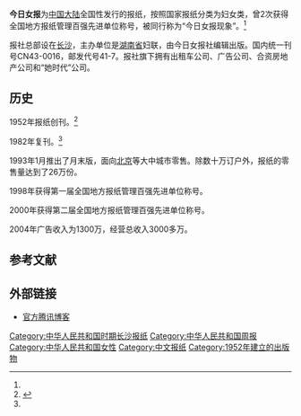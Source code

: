 {{Infobox Newspaper
| name                               = 今日女报
| image                              = [[File:JinRi_NvBao.JPG|220px]] 
| caption                            = 封面
| type <!-- 类型 -->                 = [[周报|周报]]
| format <!-- 版式 -->               = [[大报|大报]]
| owners  <!-- 拥有者 -->            = [[湖南省|湖南省]]妇联
| publisher <!-- 出版商 -->          = [[湖南省|湖南省]]妇联
| editor <!-- 编辑 -->               = [[张彩彩|张彩彩]]<br />[[杨于燕|杨于燕]]<br />[[潘晶慧|潘晶慧]]<br />[[刘立稳|刘立稳]]<br />[[熊晓丽|熊晓丽]]
| chiefeditor <!-- 主编 -->          = [[王伏虎|王伏虎]]
| assoceditor <!-- 副主编 -->        = [[余娅玲|余娅玲]]
| staff   <!-- 作者群 -->            = [[女性|女性]][[读者|读者]]
| foundation <!-- 创刊日 -->         =1952年
| ceased publication <!-- 停刊日 --> = 
| political<!-- 政治立场 -->         = [[无政治立场|无政治立场]]
| language                           = [[简体中文|简体中文]]
| price                              = ￥1元
| headquarters                       = [[湖南省|湖南省]][[长沙市|长沙市]][[韶山北路|韶山北路]]1号
| circulation  <!-- 日发行量 -->     = 50万份
| ISSN                               = CN-43-0016
| website                            = {{URL|http://jrnb.fengone.com/}} 
}}
'''今日女报'''为[[中国大陆|中国大陆]]全国性发行的报纸，按照国家报纸分类为妇女类，曾2次获得全国地方报纸管理百强先进单位称号，被同行称为“今日女报现象”。<ref name="xinles " />

报社总部设在[[长沙|长沙]]，主办单位是[[湖南省|湖南省]]妇联，由今日女报社编辑出版。国内统一刊号CN43-0016，邮发代号41-7。报社旗下拥有出租车公司、广告公司、合资房地产公司和“她时代”公司。

==历史==
1952年报纸创刊。<ref name="xinles " >{{cite web |url=http://finance.sina.com.cn/review/observe/20050913/16141964968.shtml |title=今日女报现象 |accessdate=2005年 |work= |publisher=新浪网 |archive-date=2020-04-04 |archive-url=https://web.archive.org/web/20200404142231/http://finance.sina.com.cn/review/observe/20050913/16141964968.shtml |dead-url=no }}</ref>

1982年复刊。<ref name="xinles " />

1993年1月推出了月末版，面向[[北京|北京]]等大中城市零售。除数十万订户外，报纸的零售量达到了26万份。

1998年获得第一届全国地方报纸管理百强先进单位称号。

2000年获得第二届全国地方报纸管理百强先进单位称号。

2004年广告收入为1300万，经营总收入3000多万。

==参考文献==
<div class="references-small">
<references></references>
</div>

== 外部链接 ==
*[http://t.qq.com/hnjrnb 官方腾讯博客]

[[Category:中华人民共和国时期长沙报纸|Category:中华人民共和国时期长沙报纸]]
[[Category:中华人民共和国周报|Category:中华人民共和国周报]]
[[Category:中华人民共和国女性|Category:中华人民共和国女性]]
[[Category:中文报纸|Category:中文报纸]]
[[Category:1952年建立的出版物|Category:1952年建立的出版物]]